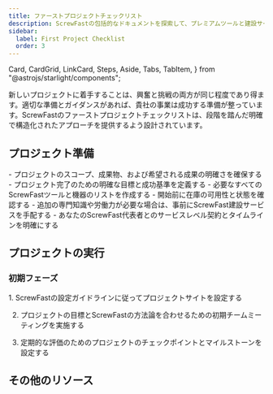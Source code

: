 ```yaml
---
title: ファーストプロジェクトチェックリスト
description: ScrewFastの包括的なドキュメントを探索して、プレミアムツールと建設サービスを詳しく見てください。
sidebar:
  label: First Project Checklist
  order: 3
---
```


  Card,
  CardGrid,
  LinkCard,
  Steps,
  Aside,
  Tabs,
  TabItem,
} from "@astrojs/starlight/components";

新しいプロジェクトに着手することは、興奮と挑戦の両方が同じ程度であり得ます。適切な準備とガイダンスがあれば、貴社の事業は成功する準備が整っています。ScrewFastのファーストプロジェクトチェックリストは、段階を踏んだ明確で構造化されたアプローチを提供するよう設計されています。

## プロジェクト準備

<CardGrid>
  <Card title="スコープと目標">
    - プロジェクトのスコープ、成果物、および希望される成果の明確さを確保する -
    プロジェクト完了のための明確な目標と成功基準を定義する
  </Card>
  <Card title="ツールと機器">
    - 必要なすべてのScrewFastツールと機器のリストを作成する -
    開始前に在庫の可用性と状態を確認する
  </Card>
  <Card title="サービスの手配">
    -
    追加の専門知識や労働力が必要な場合は、事前にScrewFast建設サービスを手配する
    - あなたのScrewFast代表者とのサービスレベル契約とタイムラインを明確にする
  </Card>
</CardGrid>

## プロジェクトの実行

### 初期フェーズ

<Steps>
1. ScrewFastの設定ガイドラインに従ってプロジェクトサイトを設定する

2. プロジェクトの目標とScrewFastの方法論を合わせるための初期チームミーティングを実施する

3. 定期的な評価のためのプロジェクトのチェックポイントとマイルストーンを設定する
   </Steps>

## その他のリソース

<CardGrid>
  <LinkCard
    title="詳細なガイド"
    description="ScrewFastツールとサービスの詳細なドキュメントとユーザーマニュアルにアクセスします。"
    href="ja/guides/getting-started"
  />
  <LinkCard
    title="サポート連絡先"
    description="プロジェクト全体で利用可能なScrewFastサポートの連絡先の詳細を手元に保管してください。"
    href="ja/guides/getting-started"
  />
  <LinkCard
    title="高度な学習"
    description="ScrewFastが提供するさらなる教育リソースを探索して、スキルと知識を磨きます。"
    href="ja/guides/getting-started"
  />
</CardGrid>
